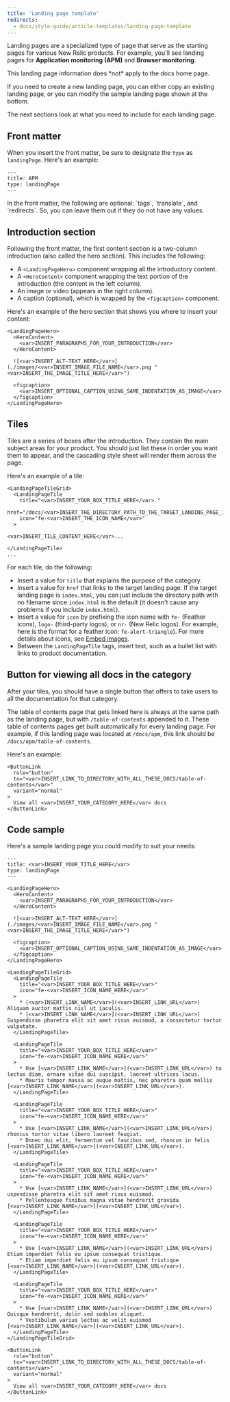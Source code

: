 ```yaml
---
title: 'Landing page template'
redirects: 
  - docs/style-guide/article-templates/landing-page-template
---
```


Landing pages are a specialized type of page that serve as the starting pages for various New Relic products. For example, you'll see landing pages for **Application monitoring (APM)** and **Browser monitoring**. 

<Callout variant="important">
  This landing page information does *not* apply to the docs home page.
</Callout>


If you need to create a new landing page, you can either copy an existing landing page, or you can modify the sample landing page shown at the bottom. 

The next sections look at what you need to include for each landing page.

## Front matter

When you insert the front matter, be sure to designate the `type` as `landingPage`. Here's an example:

```
---
title: APM
type: landingPage
---
```

<Callout variant="tip">
 In the front matter, the following are optional: `tags`, `translate`, and `redirects`. So, you can leave them out if they do not have any values. 
</Callout>

## Introduction section 

Following the front matter, the first content section is a two-column introduction (also called the hero section). This includes the following: 

* A `<LandingPageHero>` component wrapping all the introductory content.
* A `<HeroContent>` component wrapping the text portion of the introduction (the content in the left column).
* An image or video (appears in the right column).
* A caption (optional), which is wrapped by the `<figcaption>` component.

Here's an example of the hero section that shows you where to insert your content:

```
<LandingPageHero>
  <HeroContent>
    <var>INSERT_PARAGRAPHS_FOR_YOUR_INTRODUCTION</var>
  </HeroContent>

  ![<var>INSERT_ALT-TEXT_HERE</var>](./images/<var>INSERT_IMAGE_FILE_NAME</var>.png "<var>INSERT_THE_IMAGE_TITLE_HERE</var>")

  <figcaption>
    <var>INSERT_OPTIONAL_CAPTION_USING_SAME_INDENTATION_AS_IMAGE</var>
  </figcaption>
</LandingPageHero>
```

## Tiles

Tiles are a series of boxes after the introduction. They contain the main subject areas for your product. You should just list these in order you want them to appear, and the cascading style sheet will render them across the page.

Here's an example of a tile: 

```
<LandingPageTileGrid>
  <LandingPageTile
    title="<var>INSERT_YOUR_BOX_TITLE_HERE</var>."
    href="/docs/<var>INSERT_THE_DIRECTORY_PATH_TO_THE_TARGET_LANDING_PAGE_INDEX.HTML</var>"
    icon="fe-<var>INSERT_THE_ICON_NAME</var>"
  >

<var>INSERT_TILE_CONTENT_HERE</var>...

</LandingPageTile>
...
```
For each tile, do the following:

* Insert a value for `title` that explains the purpose of the category.
* Insert a value for `href` that links to the target landing page. If the target landing page is `index.html`, you can just include the directory path with no filename since `index.html` is the default (it doesn't cause any problems if you include `index.html`).
* Insert a value for `icon` by prefixing the icon name with `fe-` (Feather icons), `logo-` (third-party logos), or `nr-` (New Relic logos). For example, here is the format for a feather icon:  `fe-alert-triangle`).
  <Callout variant="tip">
  For more details about icons, see [Embed images](/docs/style-guide/processes-procedures/embed-images).
  </Callout>
* Between the `LandingPageTile` tags, insert text, such as a bullet list with links to product documentation.

## Button for viewing all docs in the category

After your tiles, you should have a single button that offers to take users to all the documentation for that category. 

The table of contents page that gets linked here is always at the same path as the landing page, but with `/table-of-contents` appended to it. These table of contents pages get built automatically for every landing page. For example, if this landing page was located at `/docs/apm`, this link should be `/docs/apm/table-of-contents`.

Here's an example:

```
<ButtonLink
  role="button"
  to="<var>INSERT_LINK_TO_DIRECTORY_WITH_ALL_THESE_DOCS/table-of-contents</var>"
  variant="normal"
>
  View all <var>INSERT_YOUR_CATEGORY_HERE</var> docs
</ButtonLink>
```

## Code sample

Here's a sample landing page you could modify to suit your needs:

```
---
title: <var>INSERT_YOUR_TITLE_HERE</var>
type: landingPage
---

<LandingPageHero>
  <HeroContent>
    <var>INSERT_PARAGRAPHS_FOR_YOUR_INTRODUCTION</var>
  </HeroContent>

  ![<var>INSERT_ALT-TEXT_HERE</var>](./images/<var>INSERT_IMAGE_FILE_NAME</var>.png "<var>INSERT_THE_IMAGE_TITLE_HERE</var>")

  <figcaption>
    <var>INSERT_OPTIONAL_CAPTION_USING_SAME_INDENTATION_AS_IMAGE</var>
  </figcaption>
</LandingPageHero>

<LandingPageTileGrid>
  <LandingPageTile
    title="<var>INSERT_YOUR_BOX_TITLE_HERE</var>"
    icon="fe-<var>INSERT_ICON_NAME_HERE</var>"
  >
    * [<var>INSERT_LINK_NAME</var>](<var>INSERT_LINK_URL</var>) Aliquam auctor mattis nisl ut iaculis.
    * [<var>INSERT_LINK_NAME</var>](<var>INSERT_LINK_URL</var>) Suspendisse pharetra elit sit amet risus euismod, a consectetur tortor vulputate. 
  </LandingPageTile>

  <LandingPageTile
    title="<var>INSERT_YOUR_BOX_TITLE_HERE</var>"
    icon="fe-<var>INSERT_ICON_NAME_HERE</var>"
  >
    * Use [<var>INSERT_LINK_NAME</var>](<var>INSERT_LINK_URL</var>) to lectus diam, ornare vitae dui suscipit, laoreet ultrices lacus.
    * Mauris tempor massa ac augue mattis, nec pharetra quam mollis [<var>INSERT_LINK_NAME</var>](<var>INSERT_LINK_URL</var>).
  </LandingPageTile>

  <LandingPageTile
    title="<var>INSERT_YOUR_BOX_TITLE_HERE</var>"
    icon="fe-<var>INSERT_ICON_NAME_HERE</var>"
  >
    * Use [<var>INSERT_LINK_NAME</var>](<var>INSERT_LINK_URL</var>) rhoncus tortor vitae libero laoreet feugiat.
    * Donec dui elit, fermentum vel faucibus sed, rhoncus in felis [<var>INSERT_LINK_NAME</var>](<var>INSERT_LINK_URL</var>).
  </LandingPageTile>

  <LandingPageTile
    title="<var>INSERT_YOUR_BOX_TITLE_HERE</var>"
    icon="fe-<var>INSERT_ICON_NAME_HERE</var>"
  >
    * Use [<var>INSERT_LINK_NAME</var>](<var>INSERT_LINK_URL</var>) uspendisse pharetra elit sit amet risus euismod.
    * Pellentesque finibus magna vitae hendrerit gravida [<var>INSERT_LINK_NAME</var>](<var>INSERT_LINK_URL</var>).
  </LandingPageTile>

  <LandingPageTile
    title="<var>INSERT_YOUR_BOX_TITLE_HERE</var>"
    icon="fe-<var>INSERT_ICON_NAME_HERE</var>"
  >
    * Use [<var>INSERT_LINK_NAME</var>](<var>INSERT_LINK_URL</var>) Etiam imperdiet felis eu ipsum consequat tristique.
    * Etiam imperdiet felis eu ipsum consequat tristique [<var>INSERT_LINK_NAME</var>](<var>INSERT_LINK_URL</var>).
  </LandingPageTile>

  <LandingPageTile
    title="<var>INSERT_YOUR_BOX_TITLE_HERE</var>"
    icon="fe-<var>INSERT_ICON_NAME_HERE</var>"
  >
    * Use [<var>INSERT_LINK_NAME</var>](<var>INSERT_LINK_URL</var>) Quisque hendrerit, dolor sed sodales aliquet.
    * Vestibulum varius lectus ac velit euismod [<var>INSERT_LINK_NAME</var>](<var>INSERT_LINK_URL</var>).
  </LandingPageTile>
</LandingPageTileGrid>

<ButtonLink
  role="button"
  to="<var>INSERT_LINK_TO_DIRECTORY_WITH_ALL_THESE_DOCS/table-of-contents</var>"
  variant="normal"
>
  View all <var>INSERT_YOUR_CATEGORY_HERE</var> docs
</ButtonLink>
```